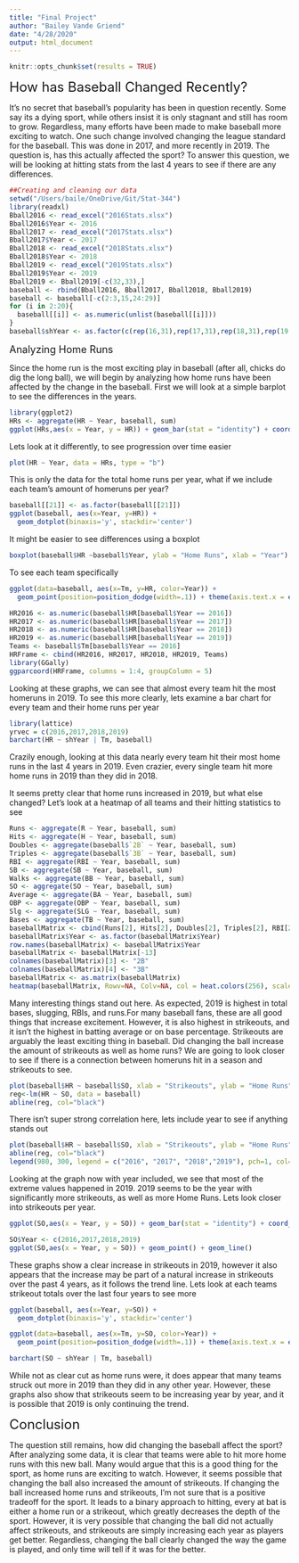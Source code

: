 ```yaml
---
title: "Final Project"
author: "Bailey Vande Griend"
date: "4/28/2020"
output: html_document
---
```


```r
knitr::opts_chunk$set(results = TRUE)
```
<font size="5"> How has Baseball Changed Recently? </font>

It's no secret that baseball's popularity has been in question recently. Some say its a dying sport, while others insist it is only stagnant and still has room to grow. Regardless, many efforts have been made to make baseball more exciting to watch. One such change involved changing the league standard for the baseball. This was done in 2017, and more recently in 2019. The question is, has this actually affected the sport? To answer this question, we will be looking at hitting stats from the last 4 years to see if there are any differences.

```r
##Creating and cleaning our data
setwd("/Users/baile/OneDrive/Git/Stat-344")
library(readxl)
Bball2016 <- read_excel("2016Stats.xlsx")
Bball2016$Year <- 2016
Bball2017 <- read_excel("2017Stats.xlsx")
Bball2017$Year <- 2017
Bball2018 <- read_excel("2018Stats.xlsx")
Bball2018$Year <- 2018
Bball2019 <- read_excel("2019Stats.xlsx")
Bball2019$Year <- 2019
Bball2019 <- Bball2019[-c(32,33),]
baseball <- rbind(Bball2016, Bball2017, Bball2018, Bball2019)
baseball <- baseball[-c(2:3,15,24:29)]
for (i in 2:20){
  baseball[[i]] <- as.numeric(unlist(baseball[[i]]))
}
baseball$shYear <- as.factor(c(rep(16,31),rep(17,31),rep(18,31),rep(19,31)))
```
<font size="4"> Analyzing Home Runs </font>

Since the home run is the most exciting play in baseball (after all, chicks do dig the long ball), we will begin by analyzing how home runs have been affected by the change in the baseball. First we will look at a simple barplot to see the differences in the years.
```r
library(ggplot2)
HRs <- aggregate(HR ~ Year, baseball, sum)
ggplot(HRs,aes(x = Year, y = HR)) + geom_bar(stat = "identity") + coord_flip()
```

Lets look at it differently, to see progression over time easier
```r
plot(HR ~ Year, data = HRs, type = "b")
```

This is only the data for the total home runs per year, what if we include each team's amount of homeruns per year?
```r
baseball[[21]] <- as.factor(baseball[[21]])
ggplot(baseball, aes(x=Year, y=HR)) + 
  geom_dotplot(binaxis='y', stackdir='center')
```

It might be easier to see differences using a boxplot
```r
boxplot(baseball$HR ~baseball$Year, ylab = "Home Runs", xlab = "Year")
```

To see each team specifically
```r
ggplot(data=baseball, aes(x=Tm, y=HR, color=Year)) +
  geom_point(position=position_dodge(width=.1)) + theme(axis.text.x = element_text(angle = 60, hjust = 1))
```

```r
HR2016 <- as.numeric(baseball$HR[baseball$Year == 2016])
HR2017 <- as.numeric(baseball$HR[baseball$Year == 2017])
HR2018 <- as.numeric(baseball$HR[baseball$Year == 2018])
HR2019 <- as.numeric(baseball$HR[baseball$Year == 2019])
Teams <- baseball$Tm[baseball$Year == 2016]
HRFrame <- cbind(HR2016, HR2017, HR2018, HR2019, Teams)
library(GGally)
ggparcoord(HRFrame, columns = 1:4, groupColumn = 5)
```

Looking at these graphs, we can see that almost every team hit the most homeruns in 2019. To see this more clearly, lets examine a bar chart for every team and their home runs per year
```r
library(lattice)
yrvec = c(2016,2017,2018,2019)
barchart(HR ~ shYear | Tm, baseball)
```

Crazily enough, looking at this data nearly every team hit their most home runs in the last 4 years in 2019. Even crazier, every single team hit more home runs in 2019 than they did in 2018.


It seems pretty clear that home runs increased in 2019, but what else changed? Let's look at a heatmap of all teams and their hitting statistics to see
```r
Runs <- aggregate(R ~ Year, baseball, sum)
Hits <- aggregate(H ~ Year, baseball, sum)
Doubles <- aggregate(baseball$`2B` ~ Year, baseball, sum)
Triples <- aggregate(baseball$`3B` ~ Year, baseball, sum)
RBI <- aggregate(RBI ~ Year, baseball, sum)
SB <- aggregate(SB ~ Year, baseball, sum)
Walks <- aggregate(BB ~ Year, baseball, sum)
SO <- aggregate(SO ~ Year, baseball, sum)
Average <- aggregate(BA ~ Year, baseball, sum)
OBP <- aggregate(OBP ~ Year, baseball, sum)
Slg <- aggregate(SLG ~ Year, baseball, sum)
Bases <- aggregate(TB ~ Year, baseball, sum)
baseballMatrix <- cbind(Runs[2], Hits[2], Doubles[2], Triples[2], RBI[2], SB[2], Walks[2], SO[2], Average[2], OBP[2], Slg[2], HRs[2], Bases)
baseballMatrix$Year <- as.factor(baseballMatrix$Year)
row.names(baseballMatrix) <- baseballMatrix$Year
baseballMatrix <- baseballMatrix[-13]
colnames(baseballMatrix)[3] <- "2B"
colnames(baseballMatrix)[4] <- "3B"
baseballMatrix <- as.matrix(baseballMatrix)
heatmap(baseballMatrix, Rowv=NA, Colv=NA, col = heat.colors(256), scale="column", margins=c(5,10))
```

Many interesting things stand out here. As expected, 2019 is highest in total bases, slugging, RBIs, and runs.For many baseball fans, these are all good things that increase excitement. However, it is also highest in strikeouts, and it isn't the highest in batting average or on base percentage. Strikeouts are arguably the least exciting thing in baseball. Did changing the ball increase the amount of strikeouts as well as home runs? We are going to look closer to see if there is a connection between homeruns hit in a season and strikeouts to see.

```r
plot(baseball$HR ~ baseball$SO, xlab = "Strikeouts", ylab = "Home Runs")
reg<-lm(HR ~ SO, data = baseball)
abline(reg, col="black")
```

There isn't super strong correlation here, lets include year to see if anything stands out
```r
plot(baseball$HR ~ baseball$SO, xlab = "Strikeouts", ylab = "Home Runs",  col=as.integer(baseball$Year))
abline(reg, col="black")
legend(980, 300, legend = c("2016", "2017", "2018","2019"), pch=1, col=c("Black", "Green", "Red", "Blue"))
```

Looking at the graph now with year included, we see that most of the extreme values happened in 2019. 2019 seems to be the year with significantly more strikeouts, as well as more Home Runs. Lets look closer into strikeouts per year.

```r
ggplot(SO,aes(x = Year, y = SO)) + geom_bar(stat = "identity") + coord_cartesian(ylim = c(37500, 50000))
```

```r
SO$Year <- c(2016,2017,2018,2019)
ggplot(SO,aes(x = Year, y = SO)) + geom_point() + geom_line()
```

These graphs show a clear increase in strikeouts in 2019, however it also appears that the increase may be part of a natural increase in strikeouts over the past 4 years, as it follows the trend line. Lets look at each teams strikeout totals over the last four years to see more
```r
ggplot(baseball, aes(x=Year, y=SO)) + 
  geom_dotplot(binaxis='y', stackdir='center')
```

```r
ggplot(data=baseball, aes(x=Tm, y=SO, color=Year)) +
  geom_point(position=position_dodge(width=.1)) + theme(axis.text.x = element_text(angle = 60, hjust = 1))
```
```r
barchart(SO ~ shYear | Tm, baseball) 
```

While not as clear cut as home runs were, it does appear that many teams struck out more in 2019 than they did in any other year. However, these graphs also show that strikeouts seem to be increasing year by year, and it is possible that 2019 is only continuing the trend. 

<font size="5"> Conclusion </font>

The question still remains, how did changing the baseball affect the sport? After analyzing some data, it is clear that teams were able to hit more home runs with this new ball. Many would argue that this is a good thing for the sport, as home runs are exciting to watch. However, it seems possible that changing the ball also increased the amount of strikeouts. If changing the ball increased home runs and strikeouts, I'm not sure that is a positive tradeoff for the sport. It leads to a binary approach to hitting, every at bat is either a home run or a strikeout, which greatly decreases the depth of the sport. However, it is very possible that changing the ball did not actually affect strikeouts, and strikeouts are simply increasing each year as players get better. Regardless, changing the ball clearly changed the way the game is played, and only time will tell if it was for the better.